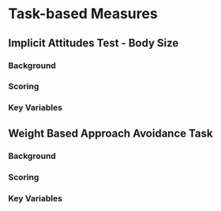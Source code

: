# Task-based Measures

## Implicit Attitudes Test - Body Size
### Background 
### Scoring 
### Key Variables

## Weight Based Approach Avoidance Task
### Background 
### Scoring 
### Key Variables
